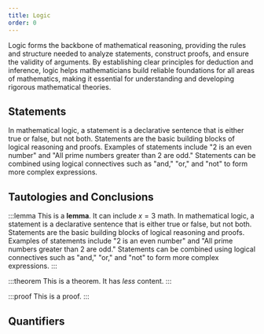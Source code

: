 ```yaml
---
title: Logic
order: 0
---
```


Logic forms the backbone of mathematical reasoning, providing the rules and structure needed to analyze statements, construct proofs, and ensure the validity of arguments. By establishing clear principles for deduction and inference, logic helps mathematicians build reliable foundations for all areas of mathematics, making it essential for understanding and developing rigorous mathematical theories.

## Statements

In mathematical logic, a statement is a declarative sentence that is either true or false, but not both. Statements are the basic building blocks of logical reasoning and proofs. Examples of statements include "2 is an even number" and "All prime numbers greater than 2 are odd." Statements can be combined using logical connectives such as "and," "or," and "not" to form more complex expressions.

## Tautologies and Conclusions

:::lemma
This is a **lemma**. It can include $x = 3$ math.
In mathematical logic, a statement is a declarative sentence that is either true or false, but not both. Statements are the basic building blocks of logical reasoning and proofs. Examples of statements include "2 is an even number" and "All prime numbers greater than 2 are odd." Statements can be combined using logical connectives such as "and," "or," and "not" to form more complex expressions.
:::

:::theorem
This is a theorem. It has _less_ content.
:::

:::proof
This is a proof.
:::

## Quantifiers
